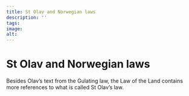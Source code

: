 ```yaml
---
title: St Olav and Norwegian laws
description: ''
tags:
image: 
alt: 
---
```



# St Olav and Norwegian laws

<Container stil="initial side">
    Besides Olav’s text from the Gulating law, the Law of the Land contains more references to what is called St Olav’s law.
</Container>